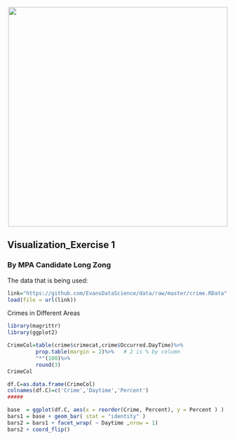<br> 
<center><img src="http://i.imgur.com/sSaOozN.png" width="500"></center>

## Visualization_Exercise 1

### By MPA Candidate  Long Zong


The data that is being used:

```r
link="https://github.com/EvansDataScience/data/raw/master/crime.RData"
load(file = url(link))
```



Crimes in Different Areas
```r
library(magrittr)
library(ggplot2)

CrimeCol=table(crime$crimecat,crime$Occurred.DayTime)%>%
         prop.table(margin = 2)%>%   # 2 is % by column
         "*"(100)%>%
         round(3)
CrimeCol
```

```r
df.C=as.data.frame(CrimeCol)
colnames(df.C)=c('Crime','Daytime','Percent')
#####

base  = ggplot(df.C, aes(x = reorder(Crime, Percent), y = Percent ) ) 
bars1 = base + geom_bar( stat = "identity" )
bars2 = bars1 + facet_wrap( ~ Daytime ,nrow = 1) 
bars2 + coord_flip()
```

